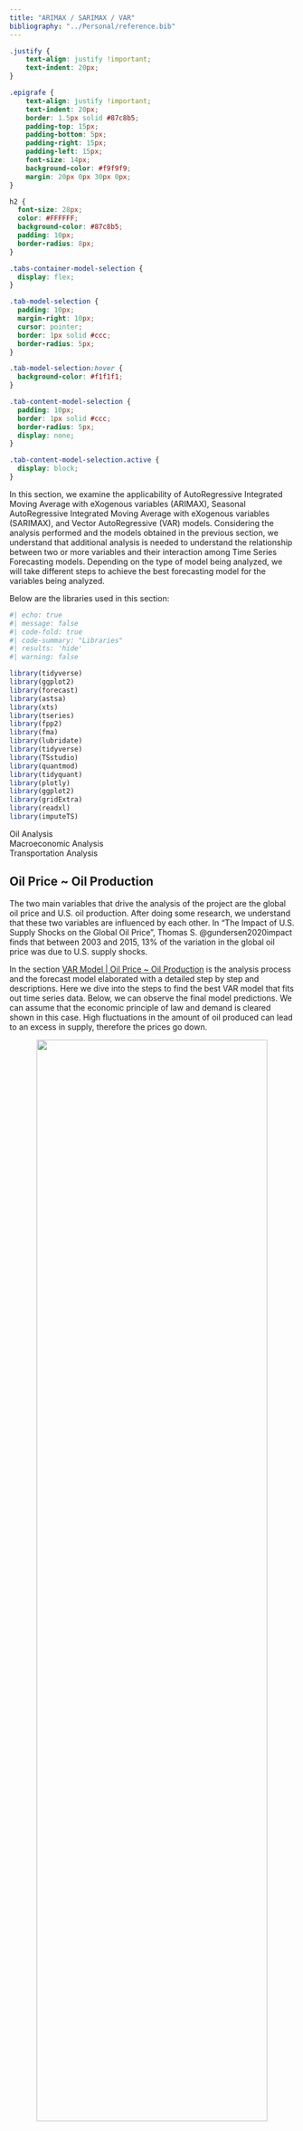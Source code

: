 ```yaml
---
title: "ARIMAX / SARIMAX / VAR"
bibliography: "../Personal/reference.bib"
---
```

```css
.justify {
    text-align: justify !important;
    text-indent: 20px; 
}

.epigrafe {
    text-align: justify !important;
    text-indent: 20px; 
    border: 1.5px solid #87c8b5; 
    padding-top: 15px;
    padding-bottom: 5px;
    padding-right: 15px;
    padding-left: 15px;
    font-size: 14px;
    background-color: #f9f9f9; 
    margin: 20px 0px 30px 0px;
}

h2 {
  font-size: 28px; 
  color: #FFFFFF; 
  background-color: #87c8b5;
  padding: 10px; 
  border-radius: 8px;
}
```

```css
.tabs-container-model-selection {
  display: flex;
}

.tab-model-selection {
  padding: 10px;
  margin-right: 10px;
  cursor: pointer;
  border: 1px solid #ccc;
  border-radius: 5px;
}

.tab-model-selection:hover {
  background-color: #f1f1f1;
}

.tab-content-model-selection {
  padding: 10px;
  border: 1px solid #ccc;
  border-radius: 5px;
  display: none;
}

.tab-content-model-selection.active {
  display: block;
}
```

<script>

function toggleTabModelSelection(tabName) {
  var tabs = document.querySelectorAll('.tab-content-model-selection');
  for (var i = 0; i < tabs.length; i++) {
    tabs[i].classList.remove("active");
  }

  var selectedTab = document.getElementById(tabName);
  selectedTab.classList.add("active");
}

</script>

::: {.justify}

In this section, we examine the applicability of AutoRegressive Integrated Moving Average with eXogenous variables (ARIMAX), Seasonal AutoRegressive Integrated Moving Average with eXogenous variables (SARIMAX), and Vector AutoRegressive (VAR) models. Considering the analysis performed and the models obtained in the previous section, we understand that additional analysis is needed to understand the relationship between two or more variables and their interaction among Time Series Forecasting models. Depending on the type of model being analyzed, we will take different steps to achieve the best forecasting model for the variables being analyzed. 
:::

Below are the libraries used in this section:
``` r
#| echo: true
#| message: false
#| code-fold: true
#| code-summary: "Libraries"
#| results: 'hide'
#| warning: false

library(tidyverse)
library(ggplot2)
library(forecast)
library(astsa) 
library(xts)
library(tseries)
library(fpp2)
library(fma)
library(lubridate)
library(tidyverse)
library(TSstudio)
library(quantmod)
library(tidyquant)
library(plotly)
library(ggplot2)
library(gridExtra)
library(readxl)
library(imputeTS)
```

<div class="tabs-container-model-selection">
  <div class="tab-model-selection" onclick="toggleTabModelSelection('tab1')">Oil Analysis</div>
  <div class="tab-model-selection" onclick="toggleTabModelSelection('tab2')">Macroeconomic Analysis</div>
  <div class="tab-model-selection" onclick="toggleTabModelSelection('tab3')">Transportation Analysis</div>
</div>

<div id="tab1" class="tab-content-model-selection active">

## Oil Price ~ Oil Production

::: {.justify}

The two main variables that drive the analysis of the project are the global oil price and U.S. oil production. After doing some research, we understand that these two variables are influenced by each other.  In "The Impact of U.S. Supply Shocks on the Global Oil Price", Thomas S. @gundersen2020impact finds that between 2003 and 2015, 13% of the variation in the global oil price was due to U.S. supply shocks. 

In the section [VAR Model | Oil Price ~ Oil Production](https://mazuckerberg.georgetown.domains/DSAN_5600/7_ARIMAX/7_VAR_oil.html) is the analysis process and the forecast model elaborated with a detailed step by step and descriptions. Here we dive into the steps to find the best VAR model that fits out time series data. Below, we can observe the final model predictions. We can assume that the economic principle of law and demand is cleared shown in this case. High fluctuations in the amount of oil produced can lead to an excess in supply, therefore the prices go down.
:::


<p align="center">
  <img src="./images/7_VAR_oil.png" width=90% height=70%>
</p>


</div>
<div id="tab2" class="tab-content-model-selection">

## Inflation Rate ~ Oil Price + Oil Production

::: {.justify}
Extending our macroeconomic analysis, we decided to construct an ARIMAX model to predict the inflation rate, including oil price and oil production as exogenous variables. The main result of our analysis points to an imminent decline in the inflation rate. In addition, our results underscore the substantial relevance of both oil price and oil production as significant factors influencing the inflation rate. For the inflation rate variable we calculated the forecasts using an [ARIMAX Model ~ Oil Price + Oil Production](https://mazuckerberg.georgetown.domains/DSAN_5600/7_ARIMAX/7_inflation_rate.html)
:::


<p align="center">
  <img src="./images/7_inflation.png" width=80% height=80%>
</p>


</div>
<div id="tab3" class="tab-content-model-selection">

## Bus Transport ~ Oil Price

::: {.justify}
Buses depend on fuel to operate and that fluctuations in oil prices affect the cost of primary fuel. One of the variables that will be analyzed within the transportation industry is bus passenger trips using a seasonal autoregressive integrated moving average model with oil price as the exogenous variable.

We created a [SARIMAX Model | Bus Passengers](https://mazuckerberg.georgetown.domains/DSAN_5600/7_ARIMAX/7_bus_passengers_PC.html) with Oil Price as an exogenous variable. The plot below shows the forecast calculated using the model SARIMAX(1,0,2)(1,1,1)[12] model.
This analysis was done using the data from the Pre-COVID analysis done in the Exploratory Data Analysis for technical purposes. The use of the complete data wasn't possible because the final model obtained was too complex to execute.
:::

<p align="center">
  <img src="./images/7_bus_passengers_PC.png" width=80% height=80%>
</p>


## Bicycles Transport ~ Oil Price

::: {.justify}
Bicycles have gained significant popularity in recent years, in line with a broader shift toward more sustainable practices. In the section [ARIMAX Model | Bicycles Transportation](https://mazuckerberg.georgetown.domains/DSAN_5600/7_ARIMAX/7_bicycles.html), we focus on assessing the impact of oil prices on bicycle consumption expenditures. The projections generated by the ARIMA(3,1,3) model are presented below. Despite a previous upward trend, the projections indicate that levels will remain relatively constant with less variation. This stability is particularly beneficial given the significant consumer spending in this sector in the current scenario.
:::

<p align="center">
  <img src="./images/7_bicycles.png" width=80% height=80%>
</p>


## Air Transport ~ Oil Price

::: {.justify}
Continuing our investigation of transportation variables, our focus shifts to consumer spending on air transportation. Using an ARIMA(2,1,2) model, we have obtained predicted values. A close examination of the results reveals a consistent pattern with no discernible trend. The analysis details can be found in the section [ARIMAX Model | Air Transport](https://mazuckerberg.georgetown.domains/DSAN_5600/7_ARIMAX/7_air_transport.html).Subsequent analyses could potentially benefit from the inclusion of additional relevant variables to refine the predictive capabilities. 
:::

<p align="center">
  <img src="./images/7_air_transport.png" width=80% height=80%>
</p>


</div>

***


**References:**

::: {#refs}
:::